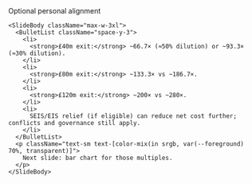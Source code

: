 <div className="flex h-full w-full flex-col">
  <div className="flex flex-1 flex-col gap-8 px-8 py-6 w-full max-w-5xl mx-auto">
    <SlideHeader eyebrow="Multiples on £5k cheques" kicker="Equity-only returns for Rory & Fraser">
      Optional personal alignment
    </SlideHeader>

    <SlideBody className="max-w-3xl">
      <BulletList className="space-y-3">
        <li>
          <strong>£40m exit:</strong> ~66.7× (≈50% dilution) or ~93.3× (≈30% dilution).
        </li>
        <li>
          <strong>£80m exit:</strong> ~133.3× vs ~186.7×.
        </li>
        <li>
          <strong>£120m exit:</strong> ~200× vs ~280×.
        </li>
        <li>
          SEIS/EIS relief (if eligible) can reduce net cost further; conflicts and governance still apply.
        </li>
      </BulletList>
      <p className="text-sm text-[color-mix(in srgb, var(--foreground) 70%, transparent)]">
        Next slide: bar chart for those multiples.
      </p>
    </SlideBody>
  </div>
</div>
